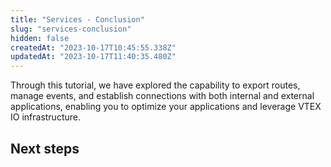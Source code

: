 ```yaml
---
title: "Services - Conclusion"
slug: "services-conclusion"
hidden: false
createdAt: "2023-10-17T10:45:55.338Z"
updatedAt: "2023-10-17T11:40:35.480Z"
---
```


Through this tutorial, we have explored the capability to export routes, manage events, and establish connections with both internal and external applications, enabling you to optimize your applications and leverage VTEX IO infrastructure. 

## Next steps

<Flex>

<WhatsNextCard
title="Service"
description="In the VTEX IO ecosystem, services play a crucial role by allowing you to run .NET and Node.js code directly on VTEX servers. Services enable VTEX IO apps to export HTTP routes, GraphQL resolvers, and event handlers to the server."
linkTo="https://developers.vtex.com/docs/guides/vtex-io-documentation-service"
linkTitle="See more"
/>

</Flex>
